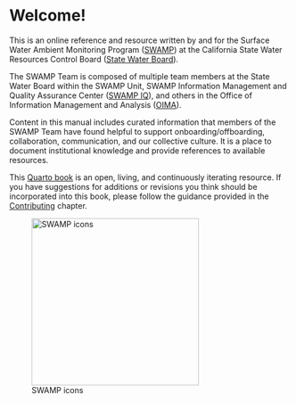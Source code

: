 # Welcome! {.unnumbered}

This is an online reference and resource written by and for the Surface Water Ambient Monitoring Program ([SWAMP](https://www.waterboards.ca.gov/water_issues/programs/swamp/)) at the California State Water Resources Control Board ([State Water Board](https://www.waterboards.ca.gov/)).

The SWAMP Team is composed of multiple team members at the State Water Board within the SWAMP Unit, SWAMP Information Management and Quality Assurance Center ([SWAMP IQ](https://www.waterboards.ca.gov/water_issues/programs/swamp/swamp_iq/)), and others in the Office of Information Management and Analysis ([OIMA](https://www.waterboards.ca.gov/resources/oima/)).

Content in this manual includes curated information that members of the SWAMP Team have found helpful to support onboarding/offboarding, collaboration, communication, and our collective culture. It is a place to document institutional knowledge and provide references to available resources.

This [Quarto book](https://quarto.org/docs/books) is an open, living, and continuously iterating resource. If you have suggestions for additions or revisions you think should be incorporated into this book, please follow the guidance provided in the [Contributing](https://cawaterboarddatacenter.github.io/swamp-manual/contribute.html) chapter.

![SWAMP icons](images/swamp-icons.png){width="300"}

